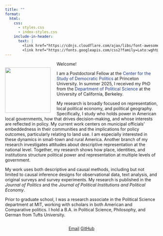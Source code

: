 ```yaml
---
title: ""
format:
  html:
    css:
      - styles.css
      - index-styles.css
    include-in-header:
      text: |
        <link href="https://cdnjs.cloudflare.com/ajax/libs/font-awesome/6.0.0-beta3/css/all.min.css" rel="stylesheet">
        <link href="https://fonts.googleapis.com/css2?family=Lato:wght@300;400;700&display=swap" rel="stylesheet">
---
```


<!--- <div class="banner-image"></div> --->

```{=html}
<style>
.profile-image {
  float: left;
  width: 150px;
  margin-right: 20px;
  margin-top: 20px;
  display: block;
}

</style>
```

![](images/anna_pic_woods.png){.profile-image}

::: about-text
Welcome!

I am a Postdoctoral Fellow at the <a href="https://csdp.princeton.edu/"
   target="_blank" rel="noopener"
   style="text-decoration:none; color:#1e3a8a;"> Center for the Study of Democratic Politics </a> at Princeton University. In summer 2025, I received my PhD from the <a href="https://polisci.berkeley.edu/"
   target="_blank" rel="noopener"
   style="text-decoration:none; color:#1e3a8a;"> Department of Political Science </a> at the University of California, Berkeley.

My research is broadly focused on representation, local political economy, and political geography. Specifically, I study who holds power in American local governments, how that drives decision-making, and whose interests are reflected in policy. My current work centers on municipal officials’ embeddedness in their communities and the implications for policy outcomes, particularly relating to land use. I am especially interested in these dynamics in small-town and rural America. Another branch of my research investigates attitudes about descriptive representation at the national level. Together, my research shows how place, identities, and institutions structure political power and representation at multiple levels of government.

My work uses both descriptive and causal methods, including but not limited to causal inference designs for observational data, text analysis, and original surveys and survey experiments. My research is published in the *Journal of Politics* and the *Journal of Political Institutions and Political Economy*.

Prior to graduate school, I was a research associate in the Political Science department at MIT, working with scholars in both American and Comparative politics. I hold a B.A. in Political Science, Philosophy, and German from Tufts University.
:::

::: {style="clear: both;"}
:::

::: {style="text-align: center;"}
<a href="mailto:anna_weissman@berkeley.edu" class="button"><i class="fas fa-envelope"></i> Email</a> <a href="https://github.com/a-weissman" class="button"><i class="fab fa-github"></i> GitHub</a>
:::

